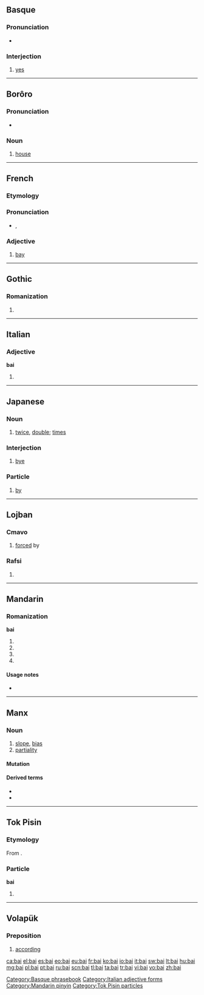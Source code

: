 {{also|bāi|bái|bǎi|bài|băi|Bai}}
==Basque==

===Pronunciation===
* {{IPA|/baj/|lang=eu}}

===Interjection===
{{head|eu|interjection}}

# [[yes]]

[[Category:Basque phrasebook]]

----

==Borôro==

===Pronunciation===
* {{IPA|/bai̯/|lang=bor}}

===Noun===
{{head|bor|noun}}

# [[house]]

----

==French==

===Etymology===
{{etyl|la|fr}} {{term|lang=la|badius}}

===Pronunciation===
* {{IPA|/bɛ/|lang=fr}}, {{X-SAMPA|/bE/}}

===Adjective===
{{fr-adj}}

# [[bay]]

----

==Gothic==

===Romanization===
{{got-rom}}

# {{got-romanization of|𐌱𐌰𐌹}}

----

==Italian==

===Adjective===
'''bai''' {{m}}

# {{form of|masculine plural|baio|lang=it}}

[[Category:Italian adjective forms]]

----

==Japanese==

===Noun===
{{ja-noun|r|hira=ばい|hidx=はい'}}

# {{ja-def|倍}} [[twice]], [[double]]; [[times]]

===Interjection===
{{ja-pos|r|interjection|kata=バイ|hidx=はい'}}

# {{ja-def|バイ}} [[bye]]

===Particle===
{{ja-pos|r|particle|kata=バイ|hidx=はい'}}

# {{ja-def|バイ}} [[by]]

----

==Lojban==

===Cmavo===
{{jbo-cmavo}}

# [[forced]] by

===Rafsi===
{{jbo-rafsi}}

# {{rafsi of|bapli}}

----

==Mandarin==

===Romanization===
'''bai'''

# {{nonstandard spelling of|lang=cmn|sc=Latn|[[bāi]]}}
# {{nonstandard spelling of|lang=cmn|sc=Latn|[[bái]]}}
# {{nonstandard spelling of|lang=cmn|sc=Latn|[[bǎi]]}}
# {{nonstandard spelling of|lang=cmn|sc=Latn|[[bài]]}}

====Usage notes====
* {{zh-tone}}

[[Category:Mandarin pinyin]]

----

==Manx==

===Noun===
{{gv-noun|g=m|gen=bai|pl=baiaghyn}}

# [[slope]], [[bias]]
# [[partiality]]

====Mutation====
{{gv mut cons|b|ai}}

====Derived terms====
* {{l|gv|baiagh}}
* {{l|gv|neuvaiaght}}

----

==Tok Pisin==

===Etymology===
From {{etyl|en|tpi}} {{term|by and by|lang=en}}.

===Particle===
'''bai'''

# {{non-gloss definition|indicates [[future]] tense}}

[[Category:Tok Pisin particles]]

----

==Volapük==

===Preposition===
{{head|vo|preposition}}

# [[according]]

[[ca:bai]]
[[el:bai]]
[[es:bai]]
[[eo:bai]]
[[eu:bai]]
[[fr:bai]]
[[ko:bai]]
[[io:bai]]
[[it:bai]]
[[sw:bai]]
[[lt:bai]]
[[hu:bai]]
[[mg:bai]]
[[pl:bai]]
[[pt:bai]]
[[ru:bai]]
[[scn:bai]]
[[tl:bai]]
[[ta:bai]]
[[tr:bai]]
[[vi:bai]]
[[vo:bai]]
[[zh:bai]]